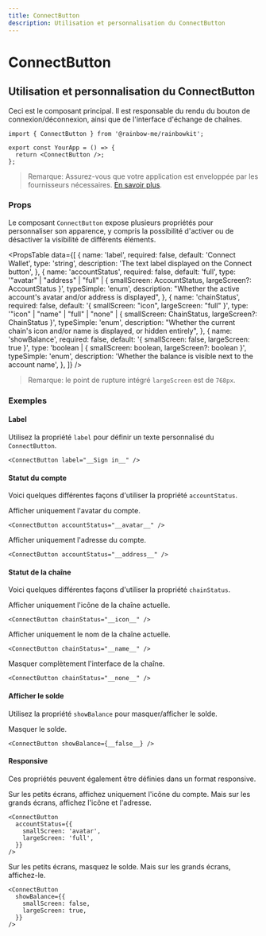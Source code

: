 ```yaml
---
title: ConnectButton
description: Utilisation et personnalisation du ConnectButton
---
```


# ConnectButton

## Utilisation et personnalisation du ConnectButton

Ceci est le composant principal. Il est responsable du rendu du bouton de connexion/déconnexion, ainsi que de l'interface d'échange de chaînes.

```tsx
import { ConnectButton } from '@rainbow-me/rainbowkit';

export const YourApp = () => {
  return <ConnectButton />;
};
```

> Remarque: Assurez-vous que votre application est enveloppée par les fournisseurs nécessaires. [En savoir plus](/docs/installation#wrap-providers).

### Props

Le composant `ConnectButton` expose plusieurs propriétés pour personnaliser son apparence, y compris la possibilité d'activer ou de désactiver la visibilité de différents éléments.

<PropsTable
  data={[
    {
      name: 'label',
      required: false,
      default: 'Connect Wallet',
      type: 'string',
      description: 'The text label displayed on the Connect button',
    },
    {
      name: 'accountStatus',
      required: false,
      default: 'full',
      type: '"avatar" | "address" | "full" | { smallScreen: AccountStatus, largeScreen?: AccountStatus }',
      typeSimple: 'enum',
      description:
        "Whether the active account's avatar and/or address is displayed",
    },
    {
      name: 'chainStatus',
      required: false,
      default: '{ smallScreen: "icon", largeScreen: "full" }',
      type: '"icon" | "name" | "full" | "none" | { smallScreen: ChainStatus, largeScreen?: ChainStatus }',
      typeSimple: 'enum',
      description:
        "Whether the current chain's icon and/or name is displayed, or hidden entirely",
    },
    {
      name: 'showBalance',
      required: false,
      default: '{ smallScreen: false, largeScreen: true }',
      type: 'boolean | { smallScreen: boolean, largeScreen?: boolean }',
      typeSimple: 'enum',
      description:
        'Whether the balance is visible next to the account name',
    },
  ]}
/>

> Remarque: le point de rupture intégré `largeScreen` est de `768px`.

### Exemples

#### Label

Utilisez la propriété `label` pour définir un texte personnalisé du `ConnectButton`.

```tsx
<ConnectButton label="__Sign in__" />
```

#### Statut du compte

Voici quelques différentes façons d'utiliser la propriété `accountStatus`.

Afficher uniquement l'avatar du compte.

```tsx
<ConnectButton accountStatus="__avatar__" />
```

Afficher uniquement l'adresse du compte.

```tsx
<ConnectButton accountStatus="__address__" />
```

#### Statut de la chaîne

Voici quelques différentes façons d'utiliser la propriété `chainStatus`.

Afficher uniquement l'icône de la chaîne actuelle.

```tsx
<ConnectButton chainStatus="__icon__" />
```

Afficher uniquement le nom de la chaîne actuelle.

```tsx
<ConnectButton chainStatus="__name__" />
```

Masquer complètement l'interface de la chaîne.

```tsx
<ConnectButton chainStatus="__none__" />
```

#### Afficher le solde

Utilisez la propriété `showBalance` pour masquer/afficher le solde.

Masquer le solde.

```tsx
<ConnectButton showBalance={__false__} />
```

#### Responsive

Ces propriétés peuvent également être définies dans un format responsive.

Sur les petits écrans, affichez uniquement l'icône du compte. Mais sur les grands écrans, affichez l'icône et l'adresse.

```tsx
<ConnectButton
  accountStatus={{
    smallScreen: 'avatar',
    largeScreen: 'full',
  }}
/>
```

Sur les petits écrans, masquez le solde. Mais sur les grands écrans, affichez-le.

```tsx
<ConnectButton
  showBalance={{
    smallScreen: false,
    largeScreen: true,
  }}
/>
```
